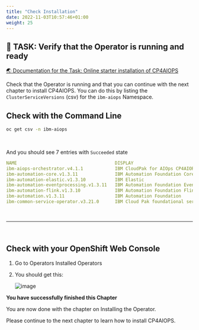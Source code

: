 ```yaml
---
title: "Check Installation"
date: 2022-11-03T10:57:46+01:00
weight: 25
---
```






## 🚀 TASK: Verify that the Operator is running and ready
<a href="https://www.ibm.com/docs/en/cloud-paks/cloud-pak-watson-aiops/3.7.0?topic=manager-starter-installation-cli" target="_blank" >🌏 Documentation for the Task: Online starter installation of CP4AIOPS</a>


Check that the Operator is running and that you can continue with the next chapter to install CP4AIOPS. You can do this by listing the `ClusterServiceVersions` (csv) for the `ibm-aiops` Namespace.



<Accordion>
<AccordionItem title="💡 Need Help?">


## Check with the Command Line
	
```bash
oc get csv -n ibm-aiops                                                           
```

<br/>

And you should see 7 entries with `Succeeded` state

```yaml
NAME                                     DISPLAY                                      VERSION   REPLACES                                 PHASE
ibm-aiops-orchestrator.v4.1.1            IBM CloudPak for AIOps CP4AIOPS     3.5.1                                              Succeeded
ibm-automation-core.v1.3.11              IBM Automation Foundation Core               1.3.11    ibm-automation-core.v1.3.10              Succeeded
ibm-automation-elastic.v1.3.10           IBM Elastic                                  1.3.10    ibm-automation-elastic.v1.3.9            Succeeded
ibm-automation-eventprocessing.v1.3.11   IBM Automation Foundation Event Processing   1.3.11    ibm-automation-eventprocessing.v1.3.10   Succeeded
ibm-automation-flink.v1.3.10             IBM Automation Foundation Flink              1.3.10    ibm-automation-flink.v1.3.9              Succeeded
ibm-automation.v1.3.11                   IBM Automation Foundation                    1.3.11    ibm-automation.v1.3.10                   Succeeded
ibm-common-service-operator.v3.21.0      IBM Cloud Pak foundational services          3.21.0                                             Succeeded
```

<br/>
<hr/>
<br/>

## Check with your OpenShift Web Console

1. Go to Operators Installed Operators 

1. You should get this:

	![image](./../images/53_operators_installed.png)


</AccordionItem>
</Accordion>



<InlineNotification kind="success">

**You have successfully finished this Chapter**

You are now done with the chapter on Installing the Operator.

Please continue to the next chapter to learn how to install CP4AIOPS.

</InlineNotification>


